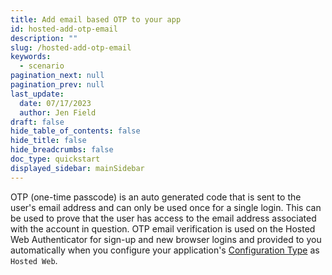 ```yaml
---
title: Add email based OTP to your app
id: hosted-add-otp-email
description: ""
slug: /hosted-add-otp-email
keywords:
  - scenario
pagination_next: null
pagination_prev: null
last_update:
  date: 07/17/2023
  author: Jen Field
draft: false
hide_table_of_contents: false
hide_title: false
hide_breadcrumbs: false
doc_type: quickstart
displayed_sidebar: mainSidebar
---
```


OTP (one-time passcode) is an auto generated code that is sent to the user's email address and can only be used once for a single login. This can be used to prove that the user has access to the email address associated with the account in question. OTP email verification is used on the Hosted Web Authenticator for sign-up and new browser logins and provided to you automatically when you configure your application's [Configuration Type](/docs/next/add-an-application#authenticator-config-tab) as `Hosted Web`. 